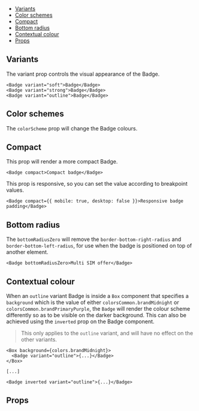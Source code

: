 


<Meta of={Stories} />

<DocsHeader
  componentName="Badge"
  figmaLink="https://www.figma.com/design/4FFYTLWJ2hQpj36JplQQUw/UW-Web-UI?node-id=904-9379"
  stories={Stories}
/>

<Canvas of={Stories.Workshop} sourceState="none" />

- [Variants](#variants)
- [Color schemes](#color-schemes)
- [Compact](#compact)
- [Bottom radius](#bottom-radius)
- [Contextual colour](#contextual-colour)
- [Props](#props)

## Variants

The variant prop controls the visual appearance of the Badge.

<Canvas of={Stories.Variants} />

```tsx
<Badge variant="soft">Badge</Badge>
<Badge variant="strong">Badge</Badge>
<Badge variant="outline">Badge</Badge>
```

## Color schemes

The `colorScheme` prop will change the Badge colours.

<Canvas of={Stories.ColorSchemes} />

## Compact

This prop will render a more compact Badge.

```tsx
<Badge compact>Compact badge</Badge>
```

This prop is responsive, so you can set the value according to breakpoint values.

```tsx
<Badge compact={{ mobile: true, desktop: false }}>Responsive badge padding</Badge>
```

## Bottom radius

The `bottomRadiusZero` will remove the `border-bottom-right-radius` and `border-bottom-left-radius`, for use when the badge is positioned on top of another element.

```tsx
<Badge bottomRadiusZero>Multi SIM offer</Badge>
```

<Canvas of={Stories.BottomRadiusZero} />

## Contextual colour

When an `outline` variant Badge is inside a `Box` component that specifies a
`background` which is the value of either `colorsCommon.brandMidnight` or
`colorsCommon.brandPrimaryPurple`, the `Badge` will render the colour scheme
differently so as to be visible on the darker background. This can also be
achieved using the `inverted` prop on the Badge component.

> This only applies to the `outline` variant, and will have no effect on the other variants.

```tsx
<Box background={colors.brandMidnight}>
  <Badge variant="outline">{...}</Badge>
</Box>

[...]

<Badge inverted variant="outline">{...}</Badge>
```

<Canvas of={Stories.ContextualColour} />

## Props

<ArgTypes of={Stories} />
